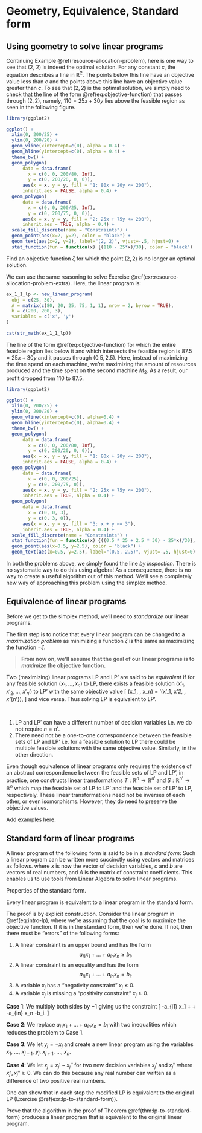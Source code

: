 # Geometry, Equivalence, Standard form {.unnumbered .unlisted}

## Using geometry to solve linear programs
Continuing Example \@ref(resource-allocation-problem), here is one way to see that (2, 2) is indeed the optimal solution. For any constant $c$, the equation 
\begin{equation}
  c = 25x + 30y
  (\#eq:objective-function)
\end{equation}
describes a line in $\mathbb{R}^2$. The points below this line have an objective value less than $c$ and the points above this line have an objective value greater than $c$. To see that $(2, 2)$ is the optimal solution, we simply need to check that the line of the form \@ref(eq:objective-function) that passes through $(2, 2)$, namely, $110 = 25x + 30y$ lies above the feasible region as seen in the following figure.

```r

library(ggplot2)

ggplot() + 
  xlim(0, 200/25) +
  ylim(0, 200/20) +
  geom_vline(xintercept=c(0), alpha = 0.4) +
  geom_hline(yintercept=c(0), alpha = 0.4) +
  theme_bw() + 
  geom_polygon(
      data = data.frame(
        x = c(0, 0, 200/80, Inf),
        y = c(0, 200/20, 0, 0)),
      aes(x = x, y = y, fill = "1: 80x + 20y <= 200"),
      inherit.aes = FALSE, alpha = 0.4) + 
  geom_polygon(
      data = data.frame(
        x = c(0, 0, 200/25, Inf),
        y = c(0, 200/75, 0, 0)),
      aes(x = x, y = y, fill = "2: 25x + 75y <= 200"),
      inherit.aes = TRUE, alpha = 0.4) +
  scale_fill_discrete(name = "Constraints") +
  geom_point(aes(x=2, y=2), color = "black") +
  geom_text(aes(x=2, y=2), label="(2, 2)", vjust=-.5, hjust=0) +
  stat_function(fun = function(x) {(110 - 25*x)/30}, color = "black")
```

:::{.exercise}
Find an objective function $\zeta$ for which the point $(2, 2)$ is no longer an optimal solution.

:::

We can use the same reasoning to solve Exercise \@ref(exr:resource-allocation-problem-extra). Here, the linear program is:

```r
ex_1_1_lp <- new_linear_program(
  obj = c(25, 30),
  A = matrix(c(80, 20, 25, 75, 1, 1), nrow = 2, byrow = TRUE),
  b = c(200, 200, 3),
  variables = c('x', 'y')
)

cat(str_math(ex_1_1_lp))
```

The line of the form \@ref(eq:objective-function) for which the entire feasible region lies below it and which intersects the feasible region is $87.5 = 25x + 30y$ and it passes through $(0.5, 2.5)$. Here, instead of maximizing the time spend on each machine, we're maximizing the amount of resources produced and the time spent on the second machine $M_2$. As a result, our profit dropped from $110$ to $87.5$.

```r

library(ggplot2)

ggplot() + 
  xlim(0, 200/25) +
  ylim(0, 200/20) +
  geom_vline(xintercept=c(0), alpha=0.4) +
  geom_hline(yintercept=c(0), alpha=0.4) +
  theme_bw() + 
  geom_polygon(
      data = data.frame(
        x = c(0, 0, 200/80, Inf),
        y = c(0, 200/20, 0, 0)),
      aes(x = x, y = y, fill = "1: 80x + 20y <= 200"),
      inherit.aes = FALSE, alpha = 0.4) + 
  geom_polygon(
      data = data.frame(
        x = c(0, 0, 200/25),
        y = c(0, 200/75, 0)),
      aes(x = x, y = y, fill = "2: 25x + 75y <= 200"),
      inherit.aes = TRUE, alpha = 0.4) +
  geom_polygon(
      data = data.frame(
        x = c(0, 0, 3),
        y = c(0, 3, 0)),
      aes(x = x, y = y, fill = "3: x + y <= 3"),
      inherit.aes = TRUE, alpha = 0.4) +
  scale_fill_discrete(name = "Constraints") + 
  stat_function(fun = function(x) {((0.5 * 25 + 2.5 * 30) - 25*x)/30}, color = "black") +
  geom_point(aes(x=0.5, y=2.5), color = "black") +
  geom_text(aes(x=0.5, y=2.5), label="(0.5, 2.5)", vjust=-.5, hjust=0)
```

In both the problems above, we simply found the line *by inspection*. There is no systematic way to do this using algebra! As a consequence, there is no way to create a useful algorithm out of this method. We'll see a completely new way of approaching this problem using the simplex method. 

## Equivalence of linear programs 

Before we get to the simplex method, we'll need to *standardize* our linear programs. 

The first step is to notice that every linear program can be changed to a *maximization problem* as minimizing a function $\zeta$ is the same as maximizing the function $-\zeta$.

> **From now on, we'll assume that the goal of our linear programs is to _maximize_ the objective function.**

Two (maximizing) linear programs LP and LP' are said to be *equivalent* if for any feasible solution $(x_1, \dots, x_n)$ to LP, there exists a feasible solution $(x'_1, x'_2, \dots, x'_{n'})$ to LP' with the same objective value \[ \zeta(x_1, \dots, x_n) = \zeta'(x'_1, x'_2, \dots, x'_{n'}), \] and vice versa. Thus solving LP is equivalent to LP'.

:::{.remark #lp-equiv-definition}

&nbsp;

1. LP and LP' can have a different number of decision variables i.e. we do not require $n = n'.$
2. There need not be a one-to-one correspondence between the feasible sets of LP and LP' i.e. for a feasible solution to LP there could be multiple feasible solutions with the same objective value. Similarly, in the other direction.

:::

:::{.remark}

Even though equivalence of linear programs only requires the existence of an abstract correspondence between the feasible sets of LP and LP', in practice, one constructs linear transformations $T: \mathbb{R}^n \to \mathbb{R}^{n'}$ and $S: \mathbb{R}^{n'} \to \mathbb{R}^{n}$ which map the feasible set of LP to LP' and the feasible set of LP' to LP, respectively. These linear transformations need not be inverses of each other, or even isomorphisms. However, they do need to preserve the objective values.

:::

<p class="todo"> Add examples here. </p>


## Standard form of linear programs

A linear program of the following form is said to be in a *standard form*:
\begin{equation}
  \begin{aligned}
    \mbox{maximize: } && c_1 x_1 + \dots + c_n x_n & \\
    \mbox{subject to: } 
      && a_{11} x_1 + \dots + a_{1n} x_n & \leq b_1 \\
      && a_{21} x_1 + \dots + a_{2n} x_n & \leq b_2 \\
      && \vdots &  \\
      && a_{m1} x_1 + \dots + a_{mn} x_n & \leq b_m \\
      && x_1, \dots, x_n & \geq 0.
  \end{aligned}
  (\#eq:intro-standardized-lp)
\end{equation}
Such a linear program can be written more succinctly using vectors and matrices as follows.
\begin{equation}
  \begin{aligned}
    \mbox{maximize: } && c^T x & \\
    \mbox{subject to: } 
      && A x & \leq b \\
      && x & \geq 0.
  \end{aligned}
  (\#eq:intro-standardized-lp-matrix-form)
\end{equation}
where $x$ is now the vector of decision variables, $c$ and $b$ are vectors of real numbers, and $A$ is the matrix of constraint coefficients. This enables us to use tools from Linear Algebra to solve linear programs.

<p class="todo"> Properties of the standard form.</p>

::: {.theorem #lp-to-standard-form}
Every linear program is equivalent to a linear program in the standard form.
:::

::: {.proof}
The proof is by explicit construction. Consider the linear program in \@ref(eq:intro-lp), where we're assuming that the goal is to maximize the objective function. If it is in the standard form, then we're done. If not, then there must be "errors" of the following forms:

1. A linear constraint is an upper bound and has the form $$a_{i1} x_1 + \dots + a_{in} x_n \geq b_i.$$
2. A linear constraint is an equality and has the form $$a_{i1} x_1 + \dots + a_{in} x_n = b_i.$$
3. A variable $x_j$ has a "negativity constraint" $x_j \leq 0$.
4. A variable $x_j$ is missing a "positivity constraint" $x_j \geq 0$.

**Case 1**: We multiply both sides by $-1$ giving us the constraint \[ -a_{i1} x_1 + \dots + -a_{in} x_n \leq -b_i. \]

**Case 2**: We replace $a_{i1} x_1 + \dots + a_{in} x_n = b_i$ with two inequalities
\begin{align*}
a_{i1} x_1 + \dots + a_{in} x_n &\leq b_i \\
a_{i1} x_1 + \dots + a_{in} x_n &\geq b_i
\end{align*}
which reduces the problem to Case 1.

**Case 3**: We let $y_j = -x_j$ and create a new linear program using the variables $x_1$, $\dots$, $x_{j-1}$, $y_j$, $x_{j+1}$, $\dots$, $x_n.$

**Case 4**: We let $x_j = x_j' - x_j''$ for two new decision variables $x_j'$ and $x_j''$ where $x_j', x_j'' \geq 0$. We can do this because any real number can written as a difference of two positive real numbers.

One can show that in each step the modified LP is equivalent to the original LP (Exercise \@ref(exr:lp-to-standard-form)).
:::

:::{.exercise #lp-to-standard-form}
Prove that the algorithm in the proof of Theorem \@ref(thm:lp-to-standard-form) produces a linear program that is equivalent to the original linear program.
:::

